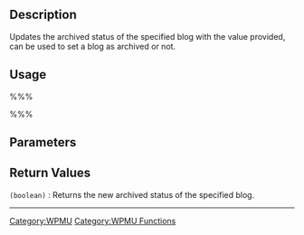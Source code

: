 == Description ==
Updates the archived status of the specified blog with the value provided, can be used to set a blog as archived or not.

== Usage ==
%%%<?php update_archived( $id, $archived ); ?>%%%

== Parameters ==
{{Parameter|$id|integer|The id of the blog to be updated.}}
{{Parameter|$archived|boolean|The new archived status value.}}

== Return Values ==
; <tt>(boolean)</tt> : Returns the new archived status of the specified blog.

----

[[Category:WPMU]]
[[Category:WPMU Functions]]
